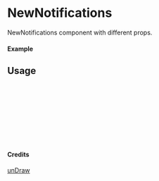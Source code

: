 
<Meta of={NewNotifications} title="unDraw/NewNotifications" />

# NewNotifications

NewNotifications component with different props.

#### Example

<Canvas of={NewNotifications.Primary} />

## Usage

```ts
import { NewNotifications } from "yadl-ui";

const Example = () => {
  return (
      <NewNotifications />
  );
};

export default Example;
```

#### Credits
[unDraw](https://undraw.co/illustrations)
